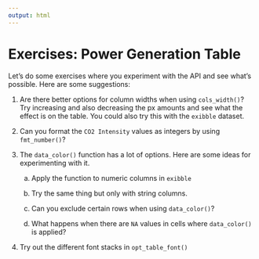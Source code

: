```yaml
---
output: html
---
```


# Exercises: Power Generation Table

Let's do some exercises where you experiment with the API and see what's
possible. Here are some suggestions:

1. Are there better options for column widths when using `cols_width()`? Try
increasing and also decreasing the px amounts and see what the effect is on
the table. You could also try this with the `exibble` dataset.

2. Can you format the `CO2 Intensity` values as integers by using `fmt_number()`?

3. The `data_color()` function has a lot of options. Here are some ideas for
experimenting with it.

    a. Apply the function to numeric columns in `exibble`

    b. Try the same thing but only with string columns.

    c. Can you exclude certain rows when using `data_color()`?

    d. What happens when there are `NA` values in cells where `data_color()`
    is applied?

4. Try out the different font stacks in `opt_table_font()`
